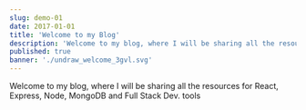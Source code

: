 ```yaml
---
slug: demo-01
date: 2017-01-01
title: 'Welcome to my Blog'
description: 'Welcome to my blog, where I will be sharing all the resources for React, Express, Node, MongoDB and Full Stack Dev. tools'
published: true
banner: './undraw_welcome_3gvl.svg'
---
```


Welcome to my blog, where I will be sharing all the resources for React, Express, Node, MongoDB and Full Stack Dev. tools